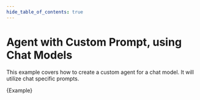 ```yaml
---
hide_table_of_contents: true
---
```



# Agent with Custom Prompt, using Chat Models

This example covers how to create a custom agent for a chat model. It will utilize chat specific prompts.

<CodeBlock language="typescript">{Example}</CodeBlock>
